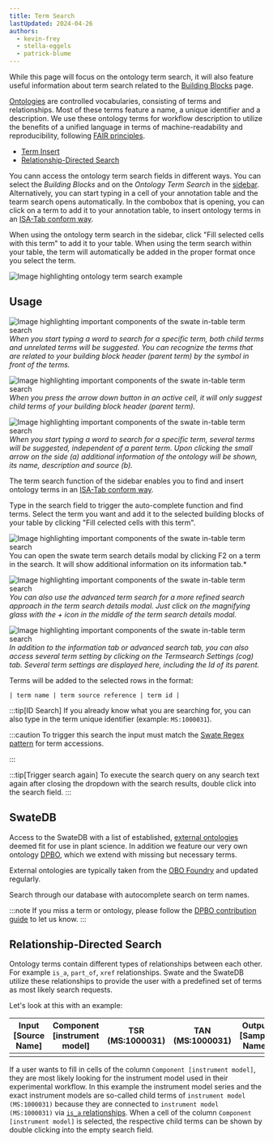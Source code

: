 ```yaml
---
title: Term Search
lastUpdated: 2024-04-26
authors: 
  - kevin-frey
  - stella-eggels
  - patrick-blume
---
```




While this page will focus on the ontology term search, it will also feature useful information about term search related to the [Building Blocks](/nfdi4plants.knowledgebase/swate/add-building-blocks) page.

[Ontologies](/nfdi4plants.knowledgebase/fundamentals/ontologies) are controlled vocabularies, consisting of terms and relationships. Most of these terms feature a name, a unique identifier and a description. We use these ontology terms for workflow description to utilize the benefits of a unified language in terms of machine-readability and reproducibility, following [FAIR principles](https://www.go-fair.org/fair-principles/).

- [Term Insert](#swatedb)
- [Relationship-Directed Search](#relationship-directed-search)

You cann access the ontology term search fields in different ways. You can select the *Building Blocks* and on the *Ontology Term Search* in the <a href={SwateOverview.src} target="_blank">sidebar</a>. Alternatively, you can start typing in a cell of your annotation table and the tearm search opens automatically. In the combobox that is opening, you can click on a term to add it to your annotation table, to insert ontology terms in an [ISA-Tab conform way](https://isa-specs.readthedocs.io/en/latest/isatab.html#ontology-annotations).

When using the ontology term search in the sidebar, click "Fill selected cells with this term" to add it to your table. When using the term search within your table, the term will automatically be added in the proper format once you select the term. 

![Image highlighting ontology term search example](@images/swate/swate-alpha-ontology-term-search-example.png)

## Usage

<Tabs syncKey="swateHost">
<TabItem label="Browser">

![Image highlighting important components of the swate in-table term search](@images/swate/swate-alpha-ontology-termsearch4.png)
*When you start typing a word to search for a specific term, both child terms and unrelated terms will be suggested. You can recognize the terms that are related to your building block header (parent term) by the symbol in front of the terms.*

![Image highlighting important components of the swate in-table term search](@images/swate/swate-alpha-ontology-termsearch4-only-children.png)
*When you press the arrow down button in an active cell, it will only suggest child terms of your building block header (parent term).*

</TabItem>
<TabItem label="Excel">

![Image highlighting important components of the swate in-table term search](@images/swate/swate-excel-ontology-termsearch4.png)
*When you start typing a word to search for a specific term, several terms will be suggested, independent of a parent term.
Upon clicking the small arrow on the side (a) additional information of the ontology will be shown, its name, description and source (b).*

The term search function of the sidebar enables you to find and insert  ontology terms in an [ISA-Tab conform way](https://isa-specs.readthedocs.io/en/latest/isatab.html#ontology-annotations).

Type in the search field to trigger the auto-complete function and find terms. 
Select the term you want and add it to the selected building blocks of your table by clicking "Fill celected cells with this term".

</TabItem>
</Tabs>

![Image highlighting important components of the swate in-table term search](@images/swate/swate-alpha-details.png)
You can open the swate term search details modal by clicking F2 on a term in the search. It will show additional information on its information tab.*

![Image highlighting important components of the swate in-table term search](@images/swate/swate-alpha-details-advanced-search.png)
*You can also use the advanced term search for a more refined search approach in the term search details modal. Just click on the magnifying glass with the + icon in the middle of the term search details modal.*

![Image highlighting important components of the swate in-table term search](@images/swate/swate-alpha-ontology-termsearch4-settings.png)
*In addition to the information tab or advanced search tab, you can also access several term setting by clicking on the Termsearch Settings (cog) tab. Several term settings are displayed here, including the Id of its parent.*

Terms will be added to the selected rows in the format:

```
| term name | term source reference | term id |
```

:::tip[ID Search]
If you already know what you are searching for, you can also type in the term unique identifier (example: `MS:1000031`).

:::caution
To trigger this search the input must match the [Swate Regex pattern](http://regexstorm.net/tester?p=%5b%5cw%5d%2b%3f%3a%5b%5cd%5d%2b&i=MS%3a1000031%0d%0aDPBO%3a1000161%0d%0a) for term accessions.

:::

:::tip[Trigger search again]
To execute the search query on any search text again after closing the dropdown with the search results, double click into the search field.
:::

## SwateDB

Access to the SwateDB with a list of established, [external ontologies](/nfdi4plants.knowledgebase/fundamentals/ontology-service-landscape) deemed fit for use in plant science. In addition we feature our very own ontology [DPBO](https://github.com/nfdi4plants/nfdi4plants_ontology/blob/main/nfdi4plants_ontology.obo), which we extend with missing but necessary terms.

External ontologies are typically taken from the [OBO Foundry](https://obofoundry.org) and updated regularly.

Search through our database with autocomplete search on term names.

:::note
If you miss a term or ontology, please follow the [DPBO contribution guide](https://github.com/nfdi4plants/nfdi4plants_ontology) to let us know.
:::

## Relationship-Directed Search 

Ontology terms contain different types of relationships between each other. For example `is_a`, `part_of`, `xref` relationships. Swate and the SwateDB utilize these relationships to provide the user with a predefined set of terms as most likely search requests. 

Let's look at this with an example:

| Input [Source Name] | Component [instrument model] | TSR (MS:1000031) | TAN (MS:1000031) | Output [Sample Name] |
|-------------|------------------------------|------------------------------|------------------------------------|-------------|
|             |                              |                              |                                    |             |


If a user wants to fill in cells of the column `Component [instrument model]`, they are most likely looking for the instrument model used in their experimental workflow. In this example the instrument model series and the exact instrument models are so-called child terms of `instrument model (MS:1000031)` because they are connected to `instrument model (MS:1000031)` via <a href={SwateRelationshipGraph.src}>`is_a` relationships</a>. When a cell of the column `Component [instrument model]` is selected, the respective child terms can be shown by double clicking into the empty search field.
